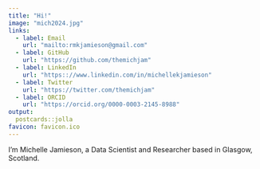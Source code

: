 ```yaml
---
title: "Hi!"
image: "mich2024.jpg"
links:
  - label: Email
    url: "mailto:rmkjamieson@gmail.com"
  - label: GitHub
    url: "https://github.com/themichjam"
  - label: LinkedIn
    url: "https:://www.linkedin.com/in/michellekjamieson"
  - label: Twitter
    url: "https://twitter.com/themichjam"
  - label: ORCID
    url: "https://orcid.org/0000-0003-2145-8988"
output:
  postcards::jolla
favicon: favicon.ico
---
```



I'm Michelle Jamieson, a Data Scientist and Researcher based in Glasgow, Scotland.